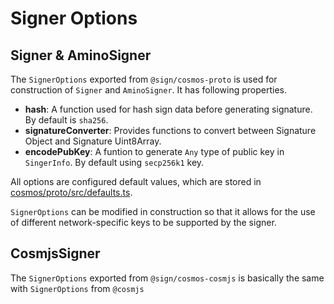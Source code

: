 # Signer Options

## Signer & AminoSigner

The `SignerOptions` exported from `@sign/cosmos-proto` is used for construction of `Signer` and `AminoSigner`. It has following properties.

- **hash**: A function used for hash sign data before generating signature. By default is `sha256`.
- **signatureConverter**: Provides functions to convert between Signature Object and Signature Uint8Array.
- **encodePubKey**: A funtion to generate `Any` type of public key in `SingerInfo`. By default using `secp256k1` key.

All options are configured default values, which are stored in [cosmos/proto/src/defaults.ts](https://github.com/cosmology-tech/sign/blob/main/cosmos/proto/src/defaults.ts).

`SignerOptions` can be modified in construction so that it allows for the use of different network-specific keys to be supported by the signer.

## CosmjsSigner

The `SignerOptions` exported from `@sign/cosmos-cosmjs` is basically the same with `SignerOptions` from `@cosmjs`

